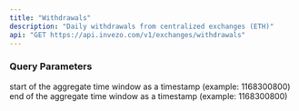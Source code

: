 ```yaml
---
title: "Withdrawals"
description: "Daily withdrawals from centralized exchanges (ETH)"
api: "GET https://api.invezo.com/v1/exchanges/withdrawals"
---
```

    
### Query Parameters
        
<ParamField query="min" type="int" required>
    start of the aggregate time window as a timestamp (example: 1168300800)
</ParamField>
            
<ParamField query="max" type="int" required>
    end of the aggregate time window as a timestamp (example: 1168300800)
</ParamField>
            
